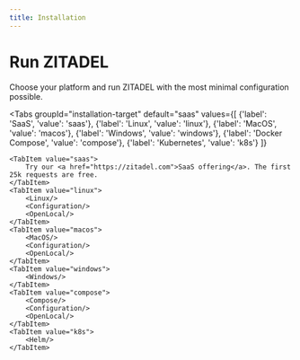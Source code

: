 ```yaml
---
title: Installation
---
```



# Run ZITADEL

Choose your platform and run ZITADEL with the most minimal configuration possible.

<Tabs
    groupId="installation-target"
    default="saas"
    values={[
        {'label': 'SaaS', 'value': 'saas'},
        {'label': 'Linux', 'value': 'linux'},
        {'label': 'MacOS', 'value': 'macos'},
        {'label': 'Windows', 'value': 'windows'},
        {'label': 'Docker Compose', 'value': 'compose'},
        {'label': 'Kubernetes', 'value': 'k8s'}
    ]}
>
    <TabItem value="saas">
        Try our <a href="https://zitadel.com">SaaS offering</a>. The first 25k requests are free.
    </TabItem>
    <TabItem value="linux">
        <Linux/>
        <Configuration/>
        <OpenLocal/>
    </TabItem>
    <TabItem value="macos">
        <MacOS/>
        <Configuration/>
        <OpenLocal/>
    </TabItem>
    <TabItem value="windows">
        <Windows/>
    </TabItem>
    <TabItem value="compose">
        <Compose/>
        <Configuration/>
        <OpenLocal/>
    </TabItem>
    <TabItem value="k8s">
        <Helm/>
    </TabItem>
</Tabs>
